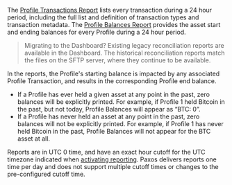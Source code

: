 The [Profile Transactions Report](#ProfileTransactionReport) lists every transaction during a 24 hour period, including the full list and definition of transaction types and transaction metadata.
The [Profile Balances Report](#ProfileBalancesReport) provides the asset start and ending balances for every Profile during a 24 hour period.

> Migrating to the Dashboard? Existing legacy reconciliation reports are available in the Dashboard.
> The historical reconciliation reports match the files on the SFTP server, where they continue to be available.

In the reports, the Profile's starting balance is impacted by any associated Profile Transaction, and results in the corresponding Profile end balance.

- If a Profile has ever held a given asset at any point in the past, zero balances will be explicitly printed. For example, if Profile 1 held Bitcoin in the past, but not today, Profile Balances will appear as “BTC: 0”.
- If a Profile has never held an asset at any point in the past, zero balances will not be explicitly printed. For example, if Profile 1 has never held Bitcoin in the past, Profile Balances will not appear for the BTC asset at all.

Reports are in UTC 0 time, and have an exact hour cutoff for the UTC timezone indicated when [activating reporting](#activate).
Paxos delivers reports one time per day and does not support multiple cutoff times or changes to the pre-configured cutoff time.